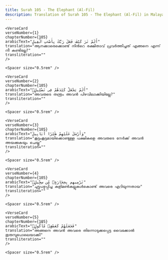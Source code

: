 ```yaml
---
title: Surah 105 - The Elephant (Al-Fil)  
description: Translation of Surah 105 - The Elephant (Al-Fil) in Malayalam
---
```







    <VerseCard 
    verseNumber={1}
    chapterNumber={105}
    arabicText="أَلَمْ تَرَ كَيْفَ فَعَلَ رَبُّكَ بِأَصْحَٰبِ ٱلْفِيلِ"
    translation="ആനക്കാരെക്കൊണ്ട്‌ നിന്‍റെ രക്ഷിതാവ്‌ പ്രവര്‍ത്തിച്ചത്‌ എങ്ങനെ എന്ന്‌ നീ കണ്ടില്ലേ?"
    transliteration=""
    />

    <Spacer size="0.5rem" />
                
    <VerseCard 
    verseNumber={2}
    chapterNumber={105}
    arabicText="أَلَمْ يَجْعَلْ كَيْدَهُمْ فِى تَضْلِيلٍۢ"
    translation="അവരുടെ തന്ത്രം അവന്‍ പിഴവിലാക്കിയില്ലേ?"
    transliteration=""
    />

    <Spacer size="0.5rem" />
                
    <VerseCard 
    verseNumber={3}
    chapterNumber={105}
    arabicText="وَأَرْسَلَ عَلَيْهِمْ طَيْرًا أَبَابِيلَ"
    translation="കൂട്ടംകൂട്ടമായിക്കൊണ്ടുള്ള പക്ഷികളെ അവരുടെ നേര്‍ക്ക്‌ അവന്‍ അയക്കുകയും ചെയ്തു"
    transliteration=""
    />

    <Spacer size="0.5rem" />
                
    <VerseCard 
    verseNumber={4}
    chapterNumber={105}
    arabicText="تَرْمِيهِم بِحِجَارَةٍۢ مِّن سِجِّيلٍۢ"
    translation="ചുട്ടുപഴുപ്പിച്ച കളിമണ്‍കല്ലുകള്‍കൊണ്ട്‌ അവരെ എറിയുന്നതായ"
    transliteration=""
    />

    <Spacer size="0.5rem" />
                
    <VerseCard 
    verseNumber={5}
    chapterNumber={105}
    arabicText="فَجَعَلَهُمْ كَعَصْفٍۢ مَّأْكُولٍۭ"
    translation="അങ്ങനെ അവന്‍ അവരെ തിന്നൊടുക്കപ്പെട്ട വൈക്കോല്‍ തുരുമ്പുപോലെയാക്കി"
    transliteration=""
    />

    <Spacer size="0.5rem" />
                